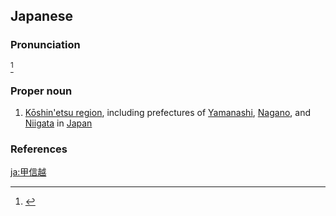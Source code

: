 ==Japanese==
{{wikipedia|lang=ja}}
{{ja-kanjitab|こう|しん|えつ|yomi=on}}

===Pronunciation===
{{ja-accent-common|n|こ|うし|んえつ}}<ref>{{R:NHK Hatsuon}}</ref>

===Proper noun===
{{ja-pos|こうしんえつ|proper|hhira=かふしんゑつ}}

# [[Kōshin'etsu region]], including prefectures of [[Yamanashi]], [[Nagano]], and [[Niigata]] in [[Japan]]

===References===
<references/>

[[ja:甲信越]]